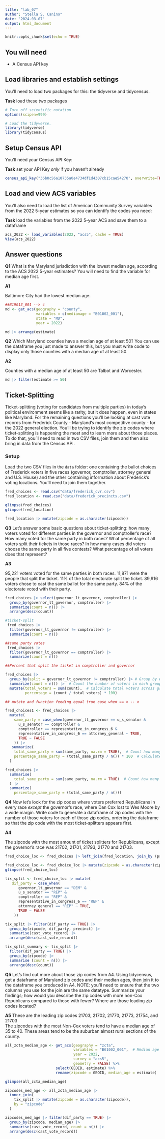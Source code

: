 ```yaml
---
title: "lab_07"
author: "Stella S. Canino"
date: "2024-08-07"
output: html_document
---
```


```r
knitr::opts_chunk$set(echo = TRUE)
```

## You will need

-   A Census API key

## Load libraries and establish settings

You'll need to load two packages for this: the tidyverse and tidycensus.

**Task** load these two packages

```r
# Turn off scientific notation
options(scipen=999)

# Load the tidyverse.
library(tidyverse)
library(tidycensus)
```

## Setup Census API

You'll need your Census API Key:

**Task** set your API Key *only* if you haven't already

```r
census_api_key("36b0c56a10735a0e4734df1d4307cb15cae54270", overwrite=TRUE)
```

## Load and view ACS variables

You'll also need to load the list of American Community Survey variables from the 2022 5-year estimates so you can identify the codes you need:

**Task** load the variables from the 2022 5-year ACS and save them to a dataframe

```r
acs_2022 <- load_variables(2022, "acs5", cache = TRUE)
View(acs_2022)
```

## Answer questions

**Q1** What is the Maryland jurisdiction with the lowest median age, according to the ACS 2022 5-year estimates? You will need to find the variable for median age first.

**A1**

Baltimore City had the lowest median age.

```r

##B19013_001 --> c
md <- get_acs(geography = "county",
              variables = c(medianage = "B01002_001"),
              state = "MD",
              year = 2022)

md |> arrange(estimate)

```

**Q2** Which Maryland counties have a median age of at least 50? You can use the dataframe you just made to answer this, but you must write code to display only those counties with a median age of at least 50.

**A2**

Counties with a median age of at least 50 are Talbot and Worcester.

```r

md |> filter(estimate >= 50)

```

## Ticket-Splitting

Ticket-splitting (voting for candidates from multiple parties) in today's political environment seems like a rarity, but it does happen, even in states like Maryland. For the remaining questions you'll be looking at cast vote records from Frederick County - Maryland's most competitive county - for the 2022 general election. You'll be trying to identify the zip codes where ticket-splitting is happening the most and to learn more about those places. To do that, you'll need to read in two CSV files, join them and then also bring in data from the Census API.

### Setup

Load the two CSV files in the `data` folder: one containing the ballot choices of Frederick voters in five races (governor, comptroller, attorney general and U.S. House) and the other containing information about Frederick's voting locations. You'll need to join them together.

```r

fred_choices <- read.csv("data/frederick_cvr.csv")
fred_location <- read.csv("data/frederick_precincts.csv")
```

```r
glimpse(fred_choices)
glimpse(fred_location)
```

```r
fred_location |> mutate(zipcode = as.character(zipcode))

```

**Q3** Let's answer some basic questions about ticket-splitting: how many voters voted for different parties in the governor and comptroller's race? How many voted for the same party in both races? What percentage of all voters split their tickets in those races? In how many cases did voters choose the same party in all five contests? What percentage of all voters does that represent?

**A3**

95,221 voters voted for the same parties in both races. 11,871 were the people 
that split the ticket. 11% of the total electorate split the ticket. 89,916 voters
chose to cast the same ballot for the same party. 84% of the electorate voted
with their party.
 
```r
fred_choices |> select(governor_lt_governor, comptroller) |>
  group_by(governor_lt_governor, comptroller) |>
  summarize(count = n()) |>
  arrange(desc(count))
```

```r
#ticket-split
 fred_choices |>
  filter(governor_lt_governor != comptroller) |>
  summarize(count = n())

```

```r
##same party votes
 fred_choices |>
  filter(governor_lt_governor == comptroller) |>
  summarize(count = n())

```

```r
##Percent that split the ticket in comptroller and governor

fred_choices |>
  group_by(split = governor_lt_governor != comptroller) |> # Group by whether they split
  summarize(count = n()) |>  # Count the number of voters in each group
  mutate(total_voters = sum(count),  # Calculate total voters across groups
         percentage = (count / total_voters) * 100) 
```

```r
## mutate and function feeding equal true case when == x -- x 

fred_choices1 <- fred_choices |>
  mutate(
    same_party = case_when(governor_lt_governor == u_s_senator & 
      u_s_senator == comptroller & 
      comptroller == representative_in_congress_6 & 
      representative_in_congress_6 == attorney_general ~ TRUE,
      TRUE ~ FALSE 
    )) |> 
   summarize(
    total_same_party = sum(same_party, na.rm = TRUE),  # Count how many TRUE values
    percentage_same_party = (total_same_party / n()) * 100  # Calculate the percentage
  )
```

```r
fred_choices |>
  summarise(
    total_same_party = sum(same_party, na.rm = TRUE)  # Count how many TRUE values
  ) |> 
  summarize(
    percentage_same_party = (total_same_party / n()))
```

**Q4** Now let's look for the zip codes where voters preferred Republicans in every race *except* the governor's race, where Dan Cox lost to Wes Moore by a wide margin. Write code to generate a dataframe of zip codes with the number of those voters for each of those zip codes, ordering the dataframe so that the zip code with the most ticket-splitters appears first.

**A4**

The zipcode with the most amount of ticket splitters for Republicans, except the
governor's race was 21702, 21701, 21793, 21770 and 21703.

```r
fred_choice_loc <- fred_choices |> left_join(fred_location, join_by (precinct)) 

fred_choice_loc <- fred_choice_loc |> mutate(zipcode = as.character(zipcode))
glimpse(fred_choice_loc)
```

```r
tix_split <- fred_choice_loc |> mutate(
   dif_party = case_when(
      governor_lt_governor == "DEM" &
      u_s_senator == "REP" & 
      comptroller == "REP" & 
      representative_in_congress_6 == "REP" & 
      attorney_general == "REP" ~ TRUE,
      TRUE ~ FALSE 
    ))
```

```r
tix_split |> filter(dif_party == TRUE) |>
  group_by(zipcode, dif_party, precinct) |>
  summarise(cast_vote_record) |>
  arrange(desc(cast_vote_record))

```

```r
tix_split_summary <- tix_split |> 
  filter(dif_party == TRUE) |> 
  group_by(zipcode) |> 
  summarise (count = n()) |> 
  arrange(desc(count))
```


**Q5** Let's find out more about those zip codes from A4. Using tidycensus, get a dataframe of Maryland zip codes and their median ages, then join it to the dataframe you produced in A4. NOTE: you'll need to ensure that the two columns you use for the join are the same datatype. Summarize your findings; how would you describe the zip codes with more non-Cox Republicans compared to those with fewer? Where are those leading zip codes located?

**A5**
These are the leading zip codes 21703, 21702, 21770, 21773, 21754, and 21703	
The zipcodes with the most Non-Cox voters tend to have a median age of 35 to
40. These areas tend to be the suburban almost rural sections of the county. 

```r
all_zcta_median_age <- get_acs(geography = "zcta", 
                               variables = "B01002_001",  # Median age variable
                               year = 2022, 
                               survey = "acs5", 
                               geometry = FALSE) %>%
                       select(GEOID, estimate) %>%
                       rename(zipcode = GEOID, median_age = estimate)

glimpse(all_zcta_median_age)
```

```r
zipcodes_med_age <- all_zcta_median_age |> 
  inner_join(
    tix_split |> mutate(zipcode = as.character(zipcode)), 
    by = "zipcode"
  )
```


```r
zipcodes_med_age |> filter(dif_party == TRUE) |>
  group_by(zipcode, median_age) |>
  summarise(cast_vote_record, count = n()) |>
  arrange(desc(cast_vote_record))

```

